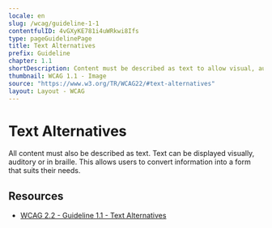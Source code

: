 ```yaml
---
locale: en
slug: /wcag/guideline-1-1
contentfulID: 4vGXyKE781i4uWRkwi8Ifs
type: pageGuidelinePage
title: Text Alternatives
prefix: Guideline
chapter: 1.1
shortDescription: Content must be described as text to allow visual, auditory and tactile presentation.
thumbnail: WCAG 1.1 - Image
source: "https://www.w3.org/TR/WCAG22/#text-alternatives"
layout: Layout - WCAG
---
```


# Text Alternatives

All content must also be described as text. Text can be displayed visually, auditory or in braille. This allows users to convert information into a form that suits their needs.

## Resources

- [WCAG 2.2 - Guideline 1.1 - Text Alternatives](https://www.w3.org/TR/WCAG22/#text-alternatives)